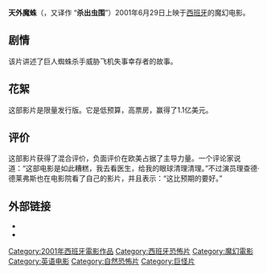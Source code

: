 {{expand|time=2012-03-24T15:37:01+00:00}}
{{unreferenced|time=2012-03-24T15:37:01+00:00}}
{{Infobox film
| name                          = 天外魔蛛
| original_name <!-- 英文名 --> = Arachnid
| image                         = Arachnid-2001-poster.jpg
| caption                       = 海报
| director<!-- 导演 -->         = [[杰克·史荷特|杰克·史荷特]]
| producer <!-- 制片 -->        = 
| writer  <!-- 编剧 -->         = [[马克·塞维|马克·塞维]]
| screenplay<!-- 剧本 -->       = | based on <!-- 原著著作 -->    = 
| starring <!-- 主演 -->        = [[克里斯·波特|克里斯·波特]]<br> [[亚里克斯·雷德|亚里克斯·雷德]]<br> [[朱赛·圣丘|朱赛·圣丘]]
| music <!-- 配乐 -->           = [[法兰西斯·格尔|法兰西斯·格尔]]
| cinematography <!-- 摄影 -->  = [[卡洛斯·冈萨雷斯|卡洛斯·冈萨雷斯]]
| editing <!-- 剪辑 -->         = [[朱莉·维纳塔|朱莉·维纳塔]]
| studio  <!-- 制片商 -->       = 
| distributor <!-- 发行商 -->   = [[狮门娱乐|狮门娱乐]]
| released  <!-- 上映日期 -->   = {{ESP}}{{Film date|2001|6|29}}
| runtime  <!-- 片长时间 -->    =  95分钟
| country  <!-- 产地 -->        = {{ESP}}
| language                      = [[英语|英语]]
| budget  <!-- 预算花费 -->     =  $570,000
| gross  <!-- 票房 -->          = $1,123,000
| preceded_by <!-- 上一集 -->   = 
| imdb_id                       =  tt0271972
| cn_name = 
| tw_name = 
| hk_name = 
}}
'''天外魔蛛'''（{{lang-en|''' Arachnid '''}}，又译作 “'''杀出虫围'''”）2001年6月29日上映于[[西班牙|西班牙]]的魔幻电影。

== 剧情 ==
该片讲述了巨人蜘蛛杀手威胁飞机失事幸存者的故事。

== 花絮 ==
这部影片是限量发行版。它是低预算，高票房，赢得了1.1亿美元。

== 评价 ==
这部影片获得了混合评价，负面评价在欧美占据了主导力量。一个评论家说道：“这部电影是如此糟糕，我去看医生，给我的眼球清理清理。”不过演员理查德·德莱弗斯也在电影院看了自己的影片，并且表示：“这比预期的要好。”

== 外部链接 ==
*{{douban|1304140 }}
*{{imdb title|id=0271972}}

{{Jack Sholder}}
{{DEFAULTSORT:Arachnid}}
[[Category:2001年西班牙電影作品|Category:2001年西班牙電影作品]]
[[Category:西班牙恐怖片|Category:西班牙恐怖片]]
[[Category:魔幻電影|Category:魔幻電影]]
[[Category:英语电影|Category:英语电影]]
[[Category:自然恐怖片|Category:自然恐怖片]]
[[Category:巨怪片|Category:巨怪片]]